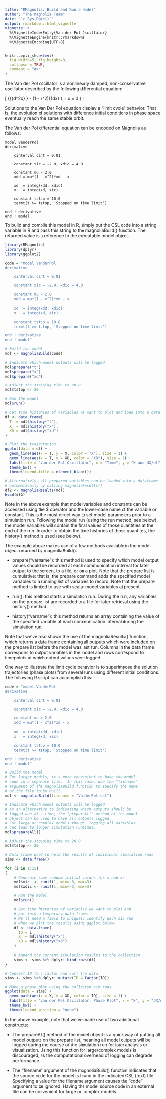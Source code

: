 ```yaml
---
title: "RMagnolia: Build and Run a Model"
author: "The Magnolia Team"
date: "`r Sys.Date()`"
output: rmarkdown::html_vignette
vignette: >
  %\VignetteIndexEntry{Van der Pol Oscillator}
  %\VignetteEngine{knitr::rmarkdown}
  %\VignetteEncoding{UTF-8}
---
```


```r
knitr::opts_chunk$set(
  fig.width=5, fig.height=3,
  collapse = TRUE,
  comment = "#>"
)
```

The Van der Pol oscillator is a nonlinearly damped, non-conservative oscillator described by the following differential equation:

\[
  {{{d^2x} \over {dt^2}} - \mu(1 - x^2){{dx} \over {dt}} + x = 0 }
\]

Solutions to the Van Der Pol equation display a “limit cycle” behavior.  That is, the evolution of solutions with difference initial conditions in phase space eventually reach the same stable orbit.

The Van der Pol differential equation can be encoded on Magnolia as follows:

```{fig.show='hold'}
model VanderPol
derivative        

    cinterval cint = 0.01

    constant xic = -2.0, xdic = 4.0

    constant mu = 2.0
    xdd = mu*(1 - x^2)*xd - x
 
    xd  = integ(xdd, xdic)
    x   = integ(xd, xic)

    constant tstop = 10.0        
    termt(t >= tstop, 'Stopped on time limit')    

end ! derivative    
end ! model
```

To build and compile this model in R, simply put the CSL code into a string variable in R and pass this
string to the magnoliaBuild() function.  The returned value is a reference to the executable model object.

```r
library(RMagnolia)
library(dplyr)
library(ggplot2)

code = "model VanderPol
derivative        

    cinterval cint = 0.01

    constant xic = -2.0, xdic = 4.0

    constant mu = 2.0
    xdd = mu*(1 - x^2)*xd - x
 
    xd  = integ(xdd, xdic)
    x   = integ(xd, xic)

    constant tstop = 10.0        
    termt(t >= tstop, 'Stopped on time limit')    

end ! derivative    
end ! model"

# Build the model
mdl <- magnoliaBuild(code)

# Indicate which model outputs will be logged
mdl$prepare("t")
mdl$prepare("x")
mdl$prepare("xd")

# Adjust the stopping time to 20.0
mdl$tstop <- 20

# Run the model
mdl$run()

# Get time histories of variables we want to plot and load into a data frame
df <- data.frame(
  T  = mdl$history("t"),
  X  = mdl$history("x"),
  XD = mdl$history("xd")
)

# Plot the trajectories
ggplot(data = df) +
  geom_line(aes(x = T, y = X, color = "X"), size = 1) +
  geom_line(aes(x = T, y = XD, color = "XD"), size = 1) +
  labs(title = "Van der Pol Oscillator", x = "Time", y = "X and dX/dt") +
  theme_bw() +
  theme(legend.title = element_blank())

# Alternativly, all prepared variables can be loaded into a dataframe
# automatically by calling magnoliaResults()
df2 <- magnoliaResults(mdl)
head(df2)

```

Note in the above example that model variables and constants can be accessed using the $ operator and the lower-case name of the variable or constant.  This is the most direct way to set model parameters prior to a simulation run.  Following the model run (using the run method, see below), the model variables will contain the final values of those quantities at the end of the run.  In order to obtain the time histories of those quantites, the history() method is used (see below).

The example above makes use of a few methods available in the model object returned by magnoliaBuild().

* prepare("varname"): this method is used to specify which model output values should be recorded at each communication interval for later output to the screen, to a file, or on a plot.  Note that the prepare list is cumulative: that is, the prepare command adds the specified model variables to a running list of variables to record.  Note that the prepare method is limited to use with scalar model variables at present.

* run(): this method starts a simulation run.  During the run, any variables on the prepare list are recorded to a file for later retrieval using the history() method.

* history("varname"): this method returns an array containing the value of the specified variable at each communication interval during the simulation run.

Note that we've also shown the use of the magnoliaResults() function, which returns a data frame containing all outputs which were included on the prepare list before the model was last run.  Columns in the data frame correspons to output variables in the model and rows correspond to timepoints at which output values were logged.

One way to illustrate the limit cycle behavior is to superimpose the solution trajectories (phase plots) from several runs using different initial conditions.  The following R script can accomplish this:

```r
code = "model VanderPol
derivative        

    cinterval cint = 0.01

    constant xic = -2.0, xdic = 4.0

    constant mu = 2.0
    xdd = mu*(1 - x^2)*xd - x
 
    xd  = integ(xdd, xdic)
    x   = integ(xd, xic)

    constant tstop = 10.0        
    termt(t >= tstop, 'Stopped on time limit')    

end ! derivative    
end ! model"

# Build the model
# For larger models, it's more convenient to have the model
# code in a separate file.  In this case, use the "filename"
# argument of the magnoliaBuild function to specify the name
# of the file to be built.
mdl <- magnoliaBuild(filename = "VanderPol.csl")

# Indicate which model outputs will be logged
# As an alternative to indicating which outputs should be
# logged one at a time, the "prepareAll" method of the model
# object can be used to have all outputs logged.
# For large or complex models though, logging all variables
# can lead to longer simulation runtimes.
mdl$prepareAll()

# Adjust the stopping time to 20.0
mdl$tstop <- 20

# Data frame used to hold the results of individual simulation runs
sims <- data.frame()

for (i in 1:15)
{
    # Generate some random initial values for x and xd
    mdl$xic  <- runif(1, min=-3, max=3)
    mdl$xdic <- runif(1, min=-3, max=3)

    # Run the model
    mdl$run()

    # Get time histories of variables we want to plot and
    # put into a temporary data frame. 
    # We'll need a field to uniquely identify each sim run
    # when we plot the results using ggplot below.
    df <- data.frame(
      ID = i,
      X  = mdl$history("x"),
      XD = mdl$history("xd")
    ) 
    
    # Append the current simulation results to the collection
    sims <- sims %>% dplyr::bind_rows(df)
}

# Convert ID to a factor and sort the data
sims <- sims %>% dplyr::mutate(ID = factor(ID))

# Make a phase plot using the collected sim runs
ggplot(data = sims) +
  geom_path(aes(x = X, y = XD, color = ID), size = 1) +
  labs(title = "Van der Pol Oscillator, Phase Plot", x = "X", y = "dX/dt") +
  theme_bw() +
  theme(legend.position = "none")

```

In the above example, note that we've made use of two additional constructs:

* The prepareAll() method of the model object is a quick way of putting all model outputs on the prepare list, meaning all model outputs will be logged during the course of the simulation run for later analysis or visualization.  Using this function for large/complex models is discouraged, as the computational overhead of logging can degrade performance.

* The "filename" argument of the magnoliaBuild() function indicates that the source code for the model is found in the indicated CSL (text) file.  Specifying a value for the filename argument causes the "code" argument to be ignored.  Having the model source code in an external file can be convenient for large or complex models.


